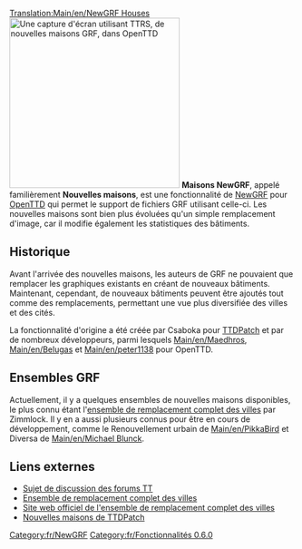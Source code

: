 [[Translation:Main/en/NewGRF Houses]]
{{en/-}}
[[File:en/Ttrsopenttd.png|thumb|300px|right|Une capture d'écran utilisant TTRS, de nouvelles maisons GRF, dans OpenTTD]]
'''Maisons NewGRF''', appelé familièrement '''Nouvelles maisons''', est une fonctionnalité de [[Main/fr/NewGRF|NewGRF]] pour [[Main/fr/OpenTTD|OpenTTD]] qui permet le support de fichiers GRF utilisant celle-ci. Les nouvelles maisons sont bien plus évoluées qu'un simple remplacement d'image, car il modifie également les statistiques des bâtiments.

==Historique==
Avant l'arrivée des nouvelles maisons, les auteurs de GRF ne pouvaient que remplacer les graphiques existants en créant de nouveaux bâtiments. Maintenant, cependant, de nouveaux bâtiments peuvent être ajoutés tout comme des remplacements, permettant une vue plus diversifiée des villes et des cités.

La fonctionnalité d'origine a été créée par Csaboka pour [[Main/fr/TTDPatch|TTDPatch]] et par de nombreux développeurs, parmi lesquels [[Main/en/Maedhros]], [[Main/en/Belugas]] et [[Main/en/peter1138]] pour OpenTTD.

==Ensembles GRF==
Actuellement, il y a quelques ensembles de nouvelles maisons disponibles, le plus connu étant l'[[Main/fr/Ensemble de remplacement complet des villes|ensemble de remplacement complet des villes]] par Zimmlock. Il y en a aussi plusieurs connus pour être en cours de développement, comme le Renouvellement urbain de [[Main/en/PikkaBird]] et Diversa de [[Main/en/Michael Blunck]].

==Liens externes==
*[http://www.tt-forums.net/viewtopic.php?t=28797 Sujet de discussion des forums TT]
*[http://www.tt-forums.net/viewtopic.php?t=8878 Ensemble de remplacement complet des villes]
*[http://users.skynet.be/florisjan/ttd/ttrs.html Site web officiel de l'ensemble de remplacement complet des villes]
*[http://wiki.ttdpatch.net/tiki-index.php?page=NewHouses Nouvelles maisons de TTDPatch]

{{fr/Navbox NewGRF}}

[[Category:fr/NewGRF]]
[[Category:fr/Fonctionnalités 0.6.0]]
